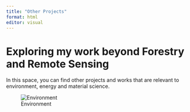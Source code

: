 ```yaml
---
title: "Other Projects"
format: html
editor: visual
---
```


# Exploring my work beyond Forestry and Remote Sensing

In this space, you can find other projects and works that are relevant to environment, energy and material science.


![Environment](https://hieu-phung242.github.io/My-E-portfolio/images/environment_energy.png)

